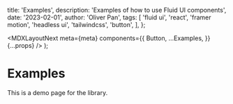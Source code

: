 
  title: 'Examples',
  description: 'Examples of how to use Fluid UI components',
  date: '2023-02-01',
  author: 'Oliver Pan',
  tags: [
    'fluid ui',
    'react',
    'framer motion',
    'headless ui',
    'tailwindcss',
    'button',
  ],
};

  <MDXLayoutNext
    meta={meta}
    components={{
      Button,
      ...Examples,
    }}
    {...props}
  />
);

# Examples

This is a demo page for the library.

<div className='not-prose'>
  <Examples />
</div>
